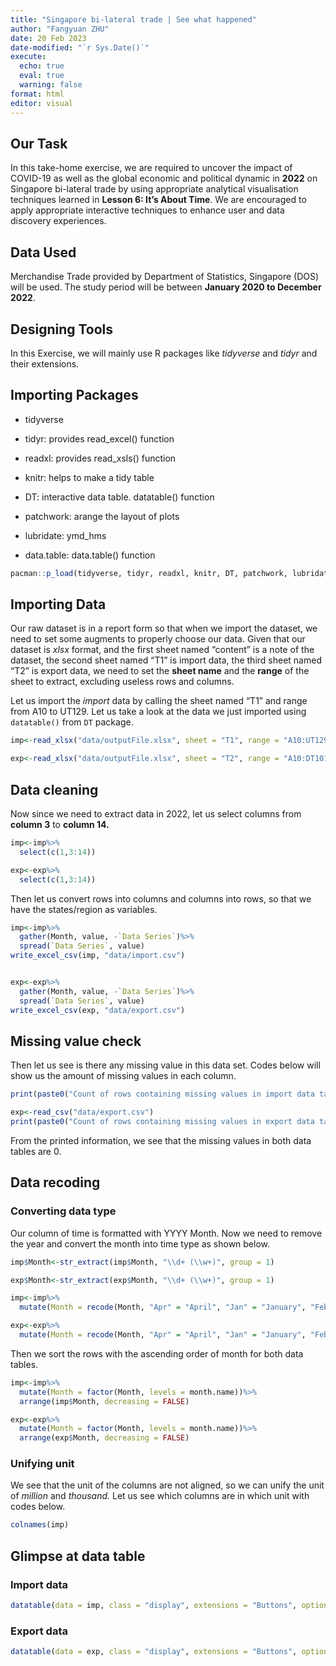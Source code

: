 ```yaml
---
title: "Singapore bi-lateral trade | See what happened"
author: "Fangyuan ZHU"
date: 20 Feb 2023
date-modified: "`r Sys.Date()`"
execute: 
  echo: true
  eval: true
  warning: false
format: html
editor: visual
---
```


## Our Task

In this take-home exercise, we are required to uncover the impact of COVID-19 as well as the global economic and political dynamic in **2022** on Singapore bi-lateral trade by using appropriate analytical visualisation techniques learned in **Lesson 6: It's About Time**. We are encouraged to apply appropriate interactive techniques to enhance user and data discovery experiences.

## Data Used

Merchandise Trade provided by Department of Statistics, Singapore (DOS) will be used. The study period will be between **January 2020 to December 2022**.

## Designing Tools

In this Exercise, we will mainly use R packages like *tidyverse* and *tidyr* and their extensions.

## Importing Packages

-   tidyverse

-   tidyr: provides read_excel() function

-   readxl: provides read_xsls() function

-   knitr: helps to make a tidy table

-   DT: interactive data table. datatable() function

-   patchwork: arange the layout of plots

-   lubridate: ymd_hms

-   data.table: data.table() function

```r
pacman::p_load(tidyverse, tidyr, readxl, knitr, DT, patchwork, lubridate, data.table, dplyr)
```

## Importing Data {.tabset .tabset-fade .tabset-pills}

Our raw dataset is in a report form so that when we import the dataset, we need to set some augments to properly choose our data. Given that our dataset is *xlsx* format, and the first sheet named "content" is a note of the dataset, the second sheet named "T1" is import data, the third sheet named "T2" is export data, we need to set the **sheet name** and the **range** of the sheet to extract, excluding useless rows and columns.

Let us import the *import* data by calling the sheet named "T1" and range from A10 to UT129. Let us take a look at the data we just imported using `datatable()` from `DT` package.

```r
imp<-read_xlsx("data/outputFile.xlsx", sheet = "T1", range = "A10:UT129")

exp<-read_xlsx("data/outputFile.xlsx", sheet = "T2", range = "A10:DT101")
```

## Data cleaning

Now since we need to extract data in 2022, let us select columns from **column 3** to **column 14.**

```r
imp<-imp%>%
  select(c(1,3:14))

exp<-exp%>%
  select(c(1,3:14))
```

Then let us convert rows into columns and columns into rows, so that we have the states/region as variables.

```r

imp<-imp%>%
  gather(Month, value, -`Data Series`)%>%
  spread(`Data Series`, value)
write_excel_csv(imp, "data/import.csv")


exp<-exp%>%
  gather(Month, value, -`Data Series`)%>%
  spread(`Data Series`, value)
write_excel_csv(exp, "data/export.csv")
```

## Missing value check

Then let us see is there any missing value in this data set. Codes below will show us the amount of missing values in each column.

```r
print(paste0("Count of rows containing missing values in import data table is: ",sum(imp[rowSums(is.na(imp))!=0,])))

exp<-read_csv("data/export.csv")
print(paste0("Count of rows containing missing values in export data table is: ", sum(exp[rowSums(is.na(exp))!=0,])))
```

From the printed information, we see that the missing values in both data tables are 0.

## Data recoding

### Converting data type

Our column of time is formatted with YYYY Month. Now we need to remove the year and convert the month into time type as shown below.

```r
imp$Month<-str_extract(imp$Month, "\\d+ (\\w+)", group = 1)

exp$Month<-str_extract(exp$Month, "\\d+ (\\w+)", group = 1)

imp<-imp%>%
  mutate(Month = recode(Month, "Apr" = "April", "Jan" = "January", "Feb" = "February", "Mar" = "March", "Jun" = "June", "Jul" = "July", "Aug" = "August", "Sep" = "September", "Oct" = "October", "Nov" = "November", "Dec" = "December"))

exp<-exp%>%
  mutate(Month = recode(Month, "Apr" = "April", "Jan" = "January", "Feb" = "February", "Mar" = "March", "Jun" = "June", "Jul" = "July", "Aug" = "August", "Sep" = "September", "Oct" = "October", "Nov" = "November", "Dec" = "December"))

```

Then we sort the rows with the ascending order of month for both data tables.

```r
imp<-imp%>%
  mutate(Month = factor(Month, levels = month.name))%>%
  arrange(imp$Month, decreasing = FALSE)

exp<-exp%>%
  mutate(Month = factor(Month, levels = month.name))%>%
  arrange(exp$Month, decreasing = FALSE)
```

### Unifying unit

We see that the unit of the columns are not aligned, so we can unify the unit of *million* and *thousand.* Let us see which columns are in which unit with codes below.

```r
colnames(imp)
```

## Glimpse at data table

::: panel-tabset
### Import data

```r

datatable(data = imp, class = "display", extensions = "Buttons", options = list(dom="Bfrtip", buttons = list(list(extend = "colvis", text = "Exclude/Include Columns"))))

```

### Export data

```r
datatable(data = exp, class = "display", extensions = "Buttons", options = list(dom="Bfrtip", buttons = list(list(extend = "colvis", text = "Exclude/Include Columns"))))
```
:::

## 
